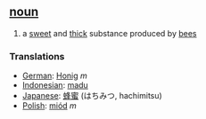 ==[[noun]]==
#a [[sweet]] and [[thick]] substance produced by [[bee|bees]]

===Translations===
*[[German]]: [[Honig]] ''m''
*[[Indonesian]]: [[madu]]
*[[Japanese]]: [[蜂蜜]] (はちみつ, hachimitsu)
*[[Polish]]: [[miód]] ''m''